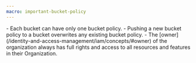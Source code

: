 ```yaml
---
macro: important-bucket-policy
---
```


<Message type="important">
    - Each bucket can have only one bucket policy.
    - Pushing a new bucket policy to a bucket overwrites any existing bucket policy.
    - The [owner](/identity-and-access-management/iam/concepts/#owner) of the organization always has full rights and access to all resources and features in their Organization.
</Message>